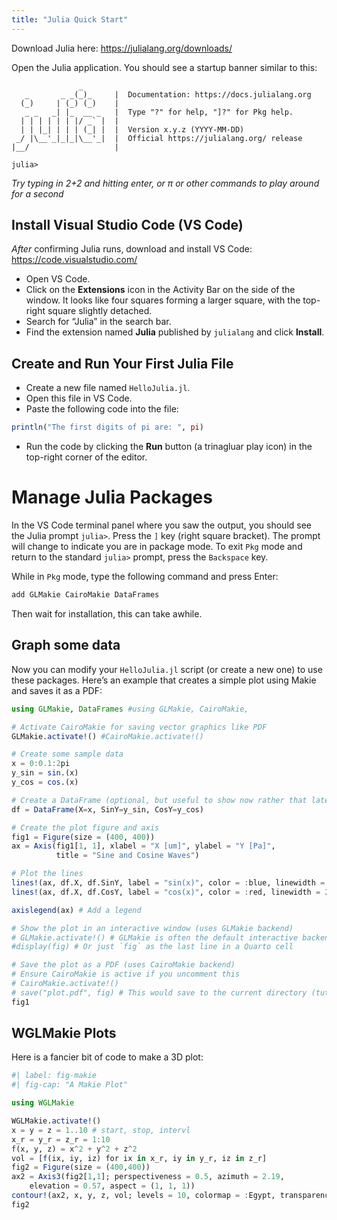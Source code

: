```yaml
---
title: "Julia Quick Start"
---
```


Download Julia here: [https://julialang.org/downloads/](https://julialang.org/downloads/)

Open the Julia application. You should see a startup banner similar to this:

```text
               _
   _       _ _(_)_     |  Documentation: https://docs.julialang.org
  (_)     | (_) (_)    |
   _ _   _| |_  __ _   |  Type "?" for help, "]?" for Pkg help.
  | | | | | | |/ _` |  |
  | | |_| | | | (_| |  |  Version x.y.z (YYYY-MM-DD)
 _/ |\__'_|_|_|\__'_|  |  Official https://julialang.org/ release
|__/                   |

julia>
```
*Try typing in 2+2 and hitting enter, or π or other commands to play around for a second*

## Install Visual Studio Code (VS Code)

*After* confirming Julia runs, download and install VS Code: [https://code.visualstudio.com/](https://code.visualstudio.com/)

*   Open VS Code.
*   Click on the **Extensions** icon in the Activity Bar on the side of the window. It looks like four squares forming a larger square, with the top-right square slightly detached.
*   Search for "Julia" in the search bar.
*   Find the extension named **Julia** published by `julialang` and click **Install**.

## Create and Run Your First Julia File

*   Create a new file named `HelloJulia.jl`.
*   Open this file in VS Code.
*   Paste the following code into the file:

```julia
println("The first digits of pi are: ", pi)
```

*   Run the code by clicking the **Run** button (a trinagluar play icon) in the top-right corner of the editor.


# Manage Julia Packages

In the VS Code terminal panel where you saw the output, you should see the Julia prompt `julia>`. Press the `]` key (right square bracket). The prompt will change to indicate you are in package mode. To exit `Pkg` mode and return to the standard `julia>` prompt, press the `Backspace` key.

While in `Pkg` mode, type the following command and press Enter:

```julia
add GLMakie CairoMakie DataFrames
```

Then wait for installation, this can take awhile.


## Graph some data

Now you can modify your `HelloJulia.jl` script (or create a new one) to use these packages. Here's an example that creates a simple plot using Makie and saves it as a PDF:

```julia
using GLMakie, DataFrames #using GLMakie, CairoMakie, 

# Activate CairoMakie for saving vector graphics like PDF
GLMakie.activate!() #CairoMakie.activate!()

# Create some sample data
x = 0:0.1:2pi
y_sin = sin.(x)
y_cos = cos.(x)

# Create a DataFrame (optional, but useful to show now rather that later)
df = DataFrame(X=x, SinY=y_sin, CosY=y_cos)

# Create the plot figure and axis
fig1 = Figure(size = (400, 400))
ax = Axis(fig1[1, 1], xlabel = "X [um]", ylabel = "Y [Pa]",
          title = "Sine and Cosine Waves")

# Plot the lines
lines!(ax, df.X, df.SinY, label = "sin(x)", color = :blue, linewidth = 2)
lines!(ax, df.X, df.CosY, label = "cos(x)", color = :red, linewidth = 2)

axislegend(ax) # Add a legend

# Show the plot in an interactive window (uses GLMakie backend)
# GLMakie.activate!() # GLMakie is often the default interactive backend
#display(fig) # Or just `fig` as the last line in a Quarto cell

# Save the plot as a PDF (uses CairoMakie backend)
# Ensure CairoMakie is active if you uncomment this
# CairoMakie.activate!()
# save("plot.pdf", fig) # This would save to the current directory (tutorials/)
fig1
```


## WGLMakie Plots

Here is a fancier bit of code to make a 3D plot:

```julia
#| label: fig-makie
#| fig-cap: "A Makie Plot"

using WGLMakie

WGLMakie.activate!()
x = y = z = 1..10 # start, stop, intervl
x_r = y_r = z_r = 1:10
f(x, y, z) = x^2 + y^2 + z^2
vol = [f(ix, iy, iz) for ix in x_r, iy in y_r, iz in z_r]
fig2 = Figure(size = (400,400))
ax2 = Axis3(fig2[1,1]; perspectiveness = 0.5, azimuth = 2.19,
    elevation = 0.57, aspect = (1, 1, 1))
contour!(ax2, x, y, z, vol; levels = 10, colormap = :Egypt, transparency = true)
fig2
```